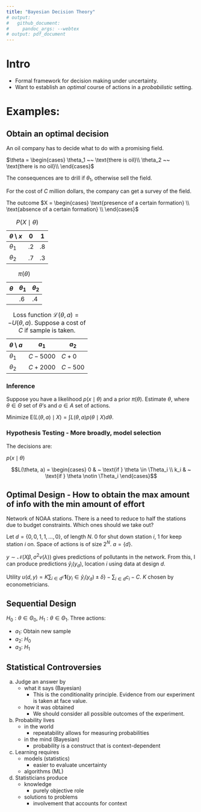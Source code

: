 ```yaml
---
title: "Bayesian Decision Theory"
# output:
#   github_document:
#     pandoc_args: --webtex
# output: pdf_document
---
```


\newcommand{\norm}[1]{\left\lVert#1\right\rVert}
\newcommand{\p}[1]{\left(#1\right)}
\newcommand{\bk}[1]{\left[#1\right]}
\newcommand{\bc}[1]{ \left\{#1\right\} }
\newcommand{\abs}[1]{ \left|#1\right| }
\newcommand{\mat}{ \begin{pmatrix} }
\newcommand{\tam}{ \end{pmatrix} }
\newcommand{\suml}{ \sum_{i=1}^n }
\newcommand{\prodl}{ \prod_{i=1}^n }
\newcommand{\ds}{ \displaystyle }
\newcommand{\df}[2]{ \frac{d#1}{d#2} }
\newcommand{\ddf}[2]{ \frac{d^2#1}{d{#2}^2} }
\newcommand{\pd}[2]{ \frac{\partial#1}{\partial#2} }
\newcommand{\pdd}[2]{\frac{\partial^2#1}{\partial{#2}^2} }
\newcommand{\N}{ \mathcal{N} }
\newcommand{\E}{ \text{E} }

# Intro

- Formal framework for decision making under uncertainty.
- Want to establish an *optimal* course of actions in a *probabilistic* setting.

# Examples:

## Obtain an optimal decision
An oil company has to decide what to do with a promising field.

$\theta = \begin{cases}
\theta_1 ~~ \text{there is oil}\\
\theta_2 ~~ \text{there is no oil}\\
\end{cases}$

The consequences are to drill if $\theta_1$, otherwise sell the field.

For the cost of $C$ million dollars, the company can get a survey of the field.

The outcome $X = \begin{cases}
\text{presence of a certain formation} \\
\text{absence of a certain formation} \\
\end{cases}$


| $\theta$ \\ $x$ | 0 | 1 |
|---|---|---|
| $\theta_1$ | .2 | .8 |
| $\theta_2$ | .7 | .3 |
Table: $P(X\mid\theta)$


| $\theta$ | $\theta_1$ | $\theta_2$ |
|---|---|---|
|  | .6 | .4 |
Table: $\pi(\theta)$


| $\theta$ \\ $a$ | $a_1$ | $a_2$ |
|---|---|---|
| $\theta_1$ | $C - 5000$ | $C + 0$  |
| $\theta_2$ | $C + 2000$ | $C - 500$  |
Table: Loss function $\mathcal{L}(\theta, a) = -U(\theta, a)$. Suppose a cost of $C$ if sample is taken.


### Inference 
Suppose you have a likelihood $p(x\mid \theta)$ and a prior $\pi(\theta)$.
Estimate $\theta$, where $\theta \in \Theta$ set of $\theta$'s and $a \in A$
set of actions.

\begin{align*}
L_1(\theta,a) &= (a-\theta)^2 \\
L_2(\theta,a) &= (a-\theta)^T C (a-\theta)\\
L_3(\theta,a) &= \abs{a-\theta} \\
\end{align*}

Minimize $\E(L(\theta, a) \mid X) = \int L(\theta, a) p(\theta\mid X) d\theta$.

### Hypothesis Testing - More broadly, model selection

\begin{align*}
H_0: & ~ \theta \in \Theta_0\\
H_1: & ~ \theta \in \Theta_1\\
\end{align*}

The decisions are:

\begin{align*}
a_0 & ~ \text{accept $H_0$} \\
a_1 & ~ \text{accept $H_1$} \\
\end{align*}

$p(x\mid\theta)$

$$L(\theta, a) = \begin{cases}
0 & ~ \text{if } \theta \in \Theta_i \\
k_i & ~ \text{if } \theta \notin \Theta_i
\end{cases}$$

## Optimal Design - How to obtain the max amount of info with the min amount of effort

Network of NOAA stations. There is a need to reduce to half the stations due to
budget constraints. Which ones should we take out?

Let $d = \bc{0, 0, 1, 1, \dots, 0}$, of length $N$. 0 for shut down station $i$, 1
for keep station $i$ on. Space of actions is of size $2^N$. $a = \bc{d}$.

$y \sim \N(X\beta, \sigma^2 v(\lambda))$ gives predictions of pollutants in the
network. From this, I can produce predictions $\hat{y}_i(y_d)$, location $i$
using data at design $d$.

Utility $u(d, y) = K \sum_{i \in d^c} \mathbf{1}\bc{y_i \in \hat y_i(y_d) \pm
\delta} - \sum_{i \in d} c_i - C$. $K$ chosen by econometricians.

## Sequential Design
$H_0: \theta \in \Theta_0$, $H_1: \theta \in \Theta_1$.
Three actions:

- $a_1$: Obtain new sample
- $a_2$: $H_0$
- $a_3$: $H_1$

## Statistical Controversies

a. Judge an answer by
    - what it says (Bayesian)
        - This is the conditionality principle. Evidence from our experiment is taken at face value.
    - how it was obtained
        - We should consider all possible outcomes of the experiment.
b. Probability lives
    - in the world
        - repeatability allows for measuring probabilities
    - in the mind (Bayesian)
        - probability is a construct that is context-dependent
c. Learning requires
    - models (statistics)
        - easier to evaluate uncertainty
    - algorithms (ML)
d. Statisticians produce
    - knowledge
        - purely objective role
    - solutions to problems
        - involvement that accounts for context
